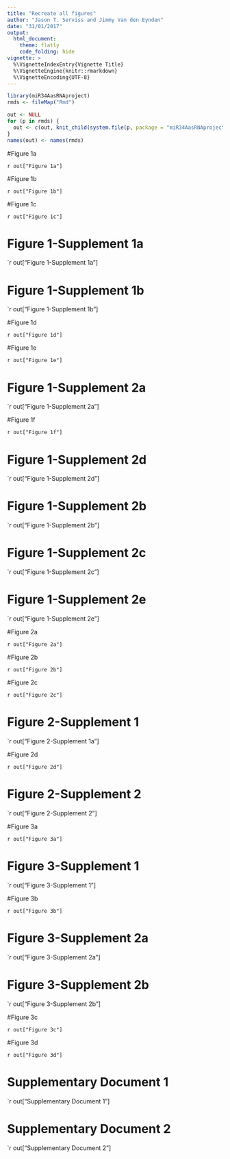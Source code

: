 ```yaml
---
title: "Recreate all figures"
author: "Jason T. Serviss and Jimmy Van den Eynden"
date: "31/01/2017"
output:
  html_document:
    theme: flatly
    code_folding: hide
vignette: >
  %\VignetteIndexEntry{Vignette Title}
  %\VignetteEngine{knitr::rmarkdown}
  %\VignetteEncoding{UTF-8}
---
```


```r
library(miR34AasRNAproject)
rmds <- fileMap("Rmd")

out <- NULL
for (p in rmds) {
  out <- c(out, knit_child(system.file(p, package = "miR34AasRNAproject")))
}
names(out) <- names(rmds)
```

#Figure 1a

`r out["Figure 1a"]`

#Figure 1b

`r out["Figure 1b"]`

#Figure 1c

`r out["Figure 1c"]`

# Figure 1-Supplement 1a

`r out["Figure 1-Supplement 1a"]

# Figure 1-Supplement 1b

`r out["Figure 1-Supplement 1b"]

#Figure 1d

`r out["Figure 1d"]`

#Figure 1e

`r out["Figure 1e"]`

# Figure 1-Supplement 2a

`r out["Figure 1-Supplement 2a"]

#Figure 1f

`r out["Figure 1f"]`

# Figure 1-Supplement 2d

`r out["Figure 1-Supplement 2d"]

# Figure 1-Supplement 2b

`r out["Figure 1-Supplement 2b"]

# Figure 1-Supplement 2c

`r out["Figure 1-Supplement 2c"]

# Figure 1-Supplement 2e

`r out["Figure 1-Supplement 2e"]

#Figure 2a

`r out["Figure 2a"]`

#Figure 2b

`r out["Figure 2b"]`

#Figure 2c

`r out["Figure 2c"]`

# Figure 2-Supplement 1

`r out["Figure 2-Supplement 1a"]

#Figure 2d

`r out["Figure 2d"]`

# Figure 2-Supplement 2

`r out["Figure 2-Supplement 2"]

#Figure 3a

`r out["Figure 3a"]`

# Figure 3-Supplement 1

`r out["Figure 3-Supplement 1"]

#Figure 3b

`r out["Figure 3b"]`

# Figure 3-Supplement 2a

`r out["Figure 3-Supplement 2a"]

# Figure 3-Supplement 2b

`r out["Figure 3-Supplement 2b"]

#Figure 3c

`r out["Figure 3c"]`

#Figure 3d

`r out["Figure 3d"]`

# Supplementary Document 1

`r out["Supplementary Document 1"]

# Supplementary Document 2

`r out["Supplementary Document 2"]

